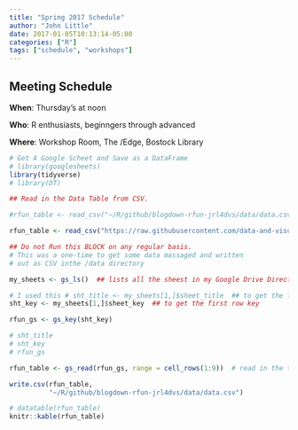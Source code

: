```yaml
---
title: "Spring 2017 Schedule"
author: "John Little"
date: 2017-01-05T10:13:14-05:00
categories: ["R"]
tags: ["schedule", "workshops"]
---
```


## Meeting Schedule

**When**: Thursday's at noon

**Who**: R enthusiasts, beginngers through advanced 

**Where**: Workshop Room, The /Edge, Bostock Library

```r
# Get A Google Scheet and Save as a DataFrame
# library(googlesheets)
library(tidyverse)
# library(DT)

## Read in the Data Table from CSV.

#rfun_table <- read_csv("~/R/github/blogdown-rfun-jrl4dvs/data/data.csv")

rfun_table <- read_csv("https://raw.githubusercontent.com/data-and-visualization/blogdown-rfun-jrl4dvs/master/data/data.csv")

```


```r

## Do not Run this BLOCK on any regular basis.  
# This was a one-time to get some data massaged and written 
# out as CSV inthe /data directory

my_sheets <- gs_ls()  ## lists all the sheest in my Google Drive Directory

# I used this # sht_title <- my_sheets[1,]$sheet_title  ## to get the first row title "rfun 2016 schedule scraped"
sht_key <- my_sheets[1,]$sheet_key  ## to get the first row key

rfun_gs <- gs_key(sht_key)

# sht_title
# sht_key
# rfun_gs

rfun_table <- gs_read(rfun_gs, range = cell_rows(1:9))  # read in the top 9 rows

write.csv(rfun_table, 
          "~/R/github/blogdown-rfun-jrl4dvs/data/data.csv")

```


```r

# datatable(rfun_table)
knitr::kable(rfun_table)

```
